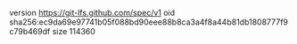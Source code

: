 version https://git-lfs.github.com/spec/v1
oid sha256:ec9da69e97741b05f088bd90eee88b8ca3a4f8a44b81db1808777f9c79b469df
size 114360
